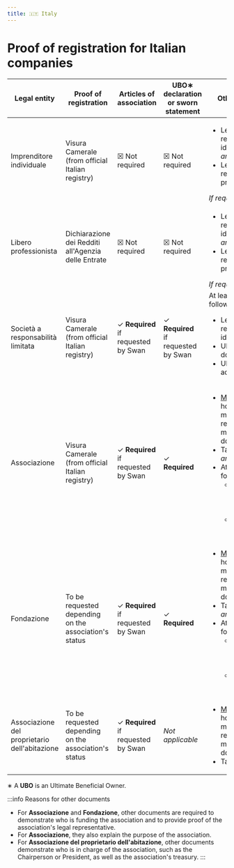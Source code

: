 ```yaml
---
title: 🇮🇹 Italy
---
```


# Proof of registration for Italian companies


<DocumentsIntro country="🇮🇹 Italy" />

| Legal entity | Proof of registration | Articles of association | UBO∗ declaration or sworn statement | Other documents |
| --- | --- | --- | --- | --- |
| Imprenditore individuale | Visura Camerale (from official Italian registry) | ☒ Not required | ☒ Not required | <ul><li>Legal representative's identity document, *and*</li><li>Legal representative's proof of address</li></ul>*If requested by Swan* |
| Libero professionista | Dichiarazione dei Redditi all'Agenzia delle Entrate | ☒ Not required | ☒ Not required | <ul><li>Legal representative's identity document, *and*</li><li>Legal representative's proof of address</li></ul>*If requested by Swan* |
| Società a responsabilità limitata | Visura Camerale (from official Italian registry) | ✓ **Required**<br />if requested by Swan | ✓ **Required**<br />if requested by Swan | At least one of the following:<br /><ul><li>Legal representative's identity document</li><li>UBO's identity document</li><li>UBO's proof of address</li></ul> |
| Associazione | Visura Camerale (from official Italian registry) | ✓ **Required**<br />if requested by Swan | ✓ **Required** | <ul><li>[Meeting minutes](./index.mdx#requirements-minutes), house rules, member list, voting records, or board member documents, *and*</li><li>Tax documents, *and*</li><li>At least one of the following:<ul><li>Legal representative's identity document</li><li>UBO's proof of address</li></ul></li></ul>  |
| Fondazione | To be requested depending on the association's status | ✓ **Required**<br />if requested by Swan | ✓ **Required** | <ul><li>[Meeting minutes](./index.mdx#requirements-minutes), house rules, member list, voting records, or board member documents, *and*</li><li>Tax documents, *and*</li><li>At least one of the following:<ul><li>Legal representative's identity document</li><li>UBO's proof of address</li></ul></li></ul>  |
| Associazione del proprietario dell'abitazione | To be requested depending on the association's status | ✓ **Required**<br />if requested by Swan | *Not applicable* | <ul><li>[Meeting minutes](./index.mdx#requirements-minutes), house rules, member list, voting records, or board member documents, *and*</li><li>Tax documents</li></ul> |

∗ A **UBO** is an Ultimate Beneficial Owner.

:::info Reasons for other documents
- For **Associazione** and **Fondazione**, other documents are required to demonstrate who is funding the association and to provide proof of the association's legal representative.
- For **Associazione**, they also explain the purpose of the association.
- For **Associazione del proprietario dell'abitazione**, other documents demonstrate who is in charge of the association, such as the Chairperson or President, as well as the association's treasury.
:::